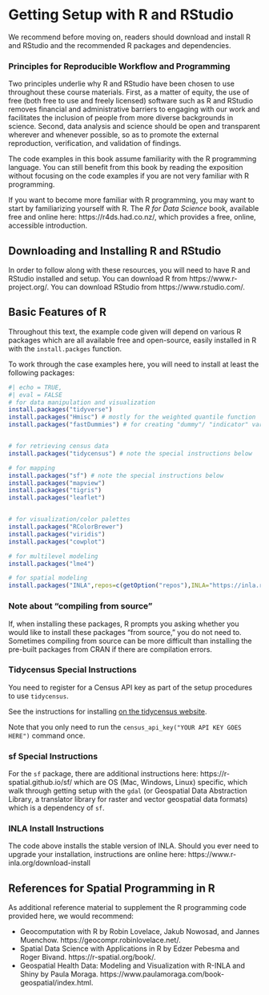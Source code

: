 # Getting Setup with R and RStudio {#getting-setup}

We recommend before moving on, readers should download and install R and RStudio
and the recommended R packages and dependencies.

### Principles for Reproducible Workflow and Programming

Two principles underlie why R and RStudio have been chosen to use throughout
these course materials. First, as a matter of equity, the use of free (both free
to use and freely licensed) software such as R and RStudio removes financial and
administrative barriers to engaging with our work and facilitates the inclusion
of people from more diverse backgrounds in science. Second, data analysis and
science should be open and transparent wherever and whenever possible, so as to
promote the external reproduction, verification, and validation of findings.

:::: {.infobox}
The code examples in this book assume familiarity with the R programming
language. You can still benefit from this book by reading the exposition without
focusing on the code examples if you are not very familiar with R programming.

If you want to become more familiar with R programming, you may want to start by
familiarizing yourself with R. The *R for Data Science* book, available free and
online here: https://r4ds.had.co.nz/, which provides a free, online, accessible
introduction.
::::
    
## Downloading and Installing R and RStudio

In order to follow along with these resources, you will need to have R and
RStudio installed and setup.  You can download R from
https://www.r-project.org/. You can download RStudio from
https://www.rstudio.com/.

## Basic Features of R

Throughout this text, the example code given will depend on various R packages
which are all available free and open-source, easily installed in R with the 
`install.packges` function. 

To work through the case examples here, you will need to install at least the 
following packages: 

```r
#| echo = TRUE,
#| eval = FALSE
# for data manipulation and visualization
install.packages("tidyverse")
install.packages("Hmisc") # mostly for the weighted quantile function
install.packages("fastDummies") # for creating "dummy"/ "indicator" variables


# for retrieving census data
install.packages("tidycensus") # note the special instructions below

# for mapping
install.packages("sf") # note the special instructions below
install.packages("mapview")
install.packages("tigris")
install.packages("leaflet")


# for visualization/color palettes
install.packages("RColorBrewer")
install.packages("viridis")
install.packages("cowplot")

# for multilevel modeling
install.packages("lme4")

# for spatial modeling
install.packages("INLA",repos=c(getOption("repos"),INLA="https://inla.r-inla-download.org/R/stable"), dep=TRUE)

```


### Note about "compiling from source"

If, when installing these packages, R prompts you asking whether you would like
to install these packages “from source,” you do not need to. Sometimes compiling
from source can be more difficult than installing the pre-built packages from
CRAN if there are compilation errors.

### Tidycensus Special Instructions

You need to register for a Census API key as part of the setup 
procedures to use `tidycensus`. 

See the instructions for installing [on the tidycensus
website](https://walker-data.com/tidycensus/articles/basic-usage.html).

Note that you only need to run the `census_api_key("YOUR API KEY GOES HERE")` 
command once. 

### sf Special Instructions

For the `sf` package, there are additional instructions here: https://r-spatial.github.io/sf/
which are OS (Mac, Windows, Linux) specific, which walk through getting setup
with the `gdal` (or Geospatial Data Abstraction Library, a translator library
for raster and vector geospatial data formats) which is a dependency of `sf`.

### INLA Install Instructions

The code above installs the stable version of INLA.  Should you ever need
to upgrade your installation, instructions are online here: 
https://www.r-inla.org/download-install 


## References for Spatial Programming in R

As additional reference material to supplement the R programming code provided
here, we would recommend: 

  - Geocomputation with R by Robin Lovelace, Jakub Nowosad, and Jannes Muenchow. 
  https://geocompr.robinlovelace.net/.
  - Spatial Data Science with Applications in R by Edzer Pebesma and Roger Bivand. 
  https://r-spatial.org/book/.
  - Geospatial Health Data: Modeling and Visualization with R-INLA and Shiny by Paula Moraga. https://www.paulamoraga.com/book-geospatial/index.html.